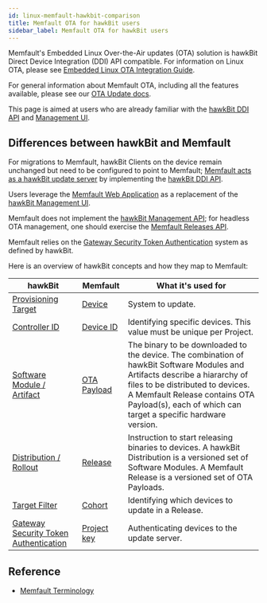 ```yaml
---
id: linux-memfault-hawkbit-comparison
title: Memfault OTA for hawkBit users
sidebar_label: Memfault OTA for hawkBit users
---
```


Memfault's Embedded Linux Over-the-Air updates (OTA) solution is hawkBit Direct
Device Integration (DDI) API compatible. For information on Linux OTA, please
see [Embedded Linux OTA Integration Guide][memfault-linux-ota-guide].

For general information about Memfault OTA, including all the features
available, please see our [OTA Update docs][memfault-release-management-ui].

This page is aimed at users who are already familiar with the [hawkBit DDI
API][hawkbit-ddi-api] and [Management UI][hawkbit-management-ui].

## Differences between hawkBit and Memfault

For migrations to Memfault, hawkBit Clients on the device remain unchanged but
need to be configured to point to Memfault;
[Memfault acts as a hawkBit update server](/docs/linux/linux-releases-integration-guide#query-for-ota-payload)
by implementing the [hawkBit DDI API][hawkbit-ddi-api].

Users leverage the [Memfault Web Application][memfault-release-management-ui] as
a replacement of the [hawkBit Management UI][hawkbit-management-ui].

Memfault does not implement the [hawkBit Management
API][hawkbit-management-api]; for headless OTA management, one should exercise
the [Memfault Releases API][memfault-linux-ota-guide].

Memfault relies on the [Gateway Security Token
Authentication][hawkbit-ddi-api-security-token-auth] system as defined by
hawkBit.

Here is an overview of hawkBit concepts and how they map to Memfault:

| hawkBit                                                                                          | Memfault                                                                       | What it's used for                                                                                                                                                                                                                                                 |
| ------------------------------------------------------------------------------------------------ | ------------------------------------------------------------------------------ | ------------------------------------------------------------------------------------------------------------------------------------------------------------------------------------------------------------------------------------------------------------------ |
| [Provisioning Target](https://www.eclipse.org/hawkbit/concepts/datamodel)                        | [Device](/docs/platform/inspecting-a-device)                                   | System to update.                                                                                                                                                                                                                                                  |
| [Controller ID][hawkbit-ddi-api]                                                                 | [Device ID](/docs/linux/linux-releases-integration-guide#identifying-a-device) | Identifying specific devices. This value must be unique per Project.                                                                                                                                                                                               |
| [Software Module / Artifact](https://www.eclipse.org/hawkbit/ui/#artifact-management)            | [OTA Payload](/docs/platform/ota#adding-an-ota-payload-to-a-release)           | The binary to be downloaded to the device. The combination of hawkBit Software Modules and Artifacts describe a hiararchy of files to be distributed to devices. A Memfault Release contains OTA Payload(s), each of which can target a specific hardware version. |
| [Distribution / Rollout](https://www.eclipse.org/hawkbit/concepts/datamodel)                     | [Release][memfault-release-management-ui]                                      | Instruction to start releasing binaries to devices. A hawkBit Distribution is a versioned set of Software Modules. A Memfault Release is a versioned set of OTA Payloads.                                                                                          |
| [Target Filter](https://www.eclipse.org/hawkbit/ui/#target-filter-management)                    | [Cohort](/docs/platform/projects-and-fleets#cohorts)                           | Identifying which devices to update in a Release.                                                                                                                                                                                                                  |
| [Gateway Security Token Authentication](https://www.eclipse.org/hawkbit/concepts/authentication) | [Project key](/docs/linux/linux-releases-integration-guide#project-key)        | Authenticating devices to the update server.                                                                                                                                                                                                                       |

## Reference

- [Memfault Terminology](/docs/platform/memfault-terminology)

[hawkbit-ddi-api]: https://www.eclipse.org/hawkbit/apis/ddi_api
[hawkbit-ddi-api-security-token-auth]:
  https://www.eclipse.org/hawkbit/concepts/authentication
[hawkbit-management-ui]: https://www.eclipse.org/hawkbit/ui
[hawkbit-management-api]: https://www.eclipse.org/hawkbit/apis/management_api
[memfault-release-management-ui]: /docs/platform/ota
[memfault-linux-ota-guide]: /docs/linux/linux-releases-integration-guide
